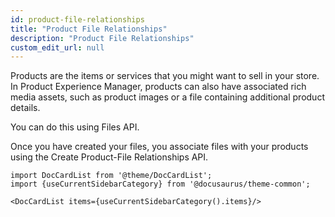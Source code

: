 ```yaml
---
id: product-file-relationships
title: "Product File Relationships"
description: "Product File Relationships"
custom_edit_url: null
---
```




Products are the items or services that you might want to sell in your store. In Product Experience Manager, products can also have associated rich media assets, such as product images or a file containing additional product details.

You can do this using Files API.

Once you have created your files, you associate files with your products using the Create Product-File Relationships API.




```mdx-code-block
import DocCardList from '@theme/DocCardList';
import {useCurrentSidebarCategory} from '@docusaurus/theme-common';

<DocCardList items={useCurrentSidebarCategory().items}/>
```
      